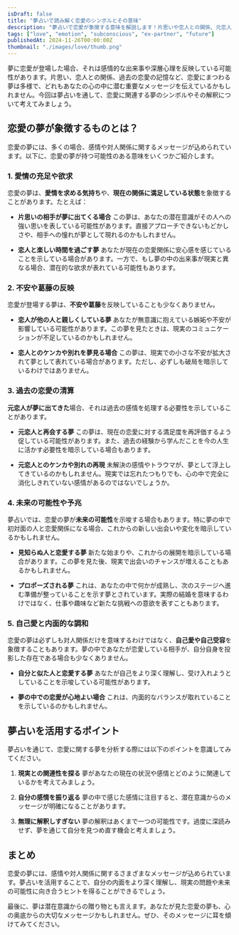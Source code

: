 ```yaml
---
isDraft: false
title: "夢占いで読み解く恋愛のシンボルとその意味"
description: "夢占いで恋愛が象徴する意味を解説します！片思いや恋人との関係、元恋人の登場など、夢に現れる恋愛シンボルが示す潜在意識や未来の暗示を心理学的に考察します。"
tags: ["love", "emotion", "subconscious", "ex-partner", "future"]
publishedAt: 2024-11-26T00:00:00Z
thumbnail: "./images/love/thumb.png"
---
```


夢に恋愛が登場した場合、それは感情的な出来事や深層心理を反映している可能性があります。片思い、恋人との関係、過去の恋愛の記憶など、恋愛にまつわる夢は多様で、どれもあなたの心の中に潜む重要なメッセージを伝えているかもしれません。今回は夢占いを通して、恋愛に関連する夢のシンボルやその解釈について考えてみましょう。

<TableOfContents />

<AdUnitToc />

## 恋愛の夢が象徴するものとは？

恋愛の夢には、多くの場合、感情や対人関係に関するメッセージが込められています。以下に、恋愛の夢が持つ可能性のある意味をいくつかご紹介します。

### 1. <strong>愛情の充足や欲求</strong>

恋愛の夢は、<strong>愛情を求める気持ち</strong>や、<strong>現在の関係に満足している状態</strong>を象徴することがあります。たとえば：

- <strong>片思いの相手が夢に出てくる場合</strong>
  この夢は、あなたの潜在意識がその人への強い思いを表している可能性があります。直接アプローチできないもどかしさや、相手への憧れが夢として現れるのかもしれません。

- <strong>恋人と楽しい時間を過ごす夢</strong>
  あなたが現在の恋愛関係に安心感を感じていることを示している場合があります。一方で、もし夢の中の出来事が現実と異なる場合、潜在的な欲求が表れている可能性もあります。

### 2. <strong>不安や葛藤の反映</strong>

恋愛が登場する夢は、<strong>不安や葛藤</strong>を反映していることも少なくありません。

- <strong>恋人が他の人と親しくしている夢</strong>
  あなたが無意識に抱えている嫉妬や不安が影響している可能性があります。この夢を見たときは、現実のコミュニケーションが不足しているのかもしれません。

- <strong>恋人とのケンカや別れを夢見る場合</strong>
  この夢は、現実での小さな不安が拡大されて夢として表れている場合があります。ただし、必ずしも破局を暗示しているわけではありません。

### 3. <strong>過去の恋愛の清算</strong>

<strong>元恋人が夢に出てきた</strong>場合、それは過去の感情を処理する必要性を示していることがあります。

- <strong>元恋人と再会する夢</strong>
  この夢は、現在の恋愛に対する満足度を再評価するよう促している可能性があります。また、過去の経験から学んだことを今の人生に活かす必要性を暗示している場合もあります。

- <strong>元恋人とのケンカや別れの再現</strong>
  未解決の感情やトラウマが、夢として浮上してきているのかもしれません。現実では忘れたつもりでも、心の中で完全に消化しきれていない感情があるのではないでしょうか。

### 4. <strong>未来の可能性や予兆</strong>

夢占いでは、恋愛の夢が<strong>未来の可能性</strong>を示唆する場合もあります。特に夢の中で初対面の人と恋愛関係になる場合、これからの新しい出会いや変化を暗示しているかもしれません。

- <strong>見知らぬ人と恋愛する夢</strong>
  新たな始まりや、これからの展開を暗示している場合があります。この夢を見た後、現実で出会いのチャンスが増えることもあるかもしれません。

- <strong>プロポーズされる夢</strong>
  これは、あなたの中で何かが成熟し、次のステージへ進む準備が整っていることを示す夢とされています。実際の結婚を意味するわけではなく、仕事や趣味など新たな挑戦への意欲を表すこともあります。

### 5. <strong>自己愛と内面的な調和</strong>

恋愛の夢は必ずしも対人関係だけを意味するわけではなく、<strong>自己愛や自己受容</strong>を象徴することもあります。夢の中であなたが恋愛している相手が、自分自身を投影した存在である場合も少なくありません。

- <strong>自分と似た人と恋愛する夢</strong>
  あなたが自己をより深く理解し、受け入れようとしていることを示唆している可能性があります。

- <strong>夢の中での恋愛が心地よい場合</strong>
  これは、内面的なバランスが取れていることを示しているのかもしれません。

<AdUnit />

## 夢占いを活用するポイント

夢占いを通じて、恋愛に関する夢を分析する際には以下のポイントを意識してみてください。

1. <strong>現実との関連性を探る</strong>
   夢があなたの現在の状況や感情とどのように関連しているかを考えてみましょう。

2. <strong>自分の感情を振り返る</strong>
   夢の中で感じた感情に注目すると、潜在意識からのメッセージが明確になることがあります。

3. <strong>無理に解釈しすぎない</strong>
   夢の解釈はあくまで一つの可能性です。過度に深読みせず、夢を通じて自分を見つめ直す機会と考えましょう。

<AdUnit />

## まとめ

恋愛の夢には、感情や対人関係に関するさまざまなメッセージが込められています。夢占いを活用することで、自分の内面をより深く理解し、現実の問題や未来の可能性に向き合うヒントを得ることができるでしょう。

最後に、夢は潜在意識からの贈り物とも言えます。あなたが見た恋愛の夢も、心の奥底からの大切なメッセージかもしれません。ぜひ、そのメッセージに耳を傾けてみてください。
